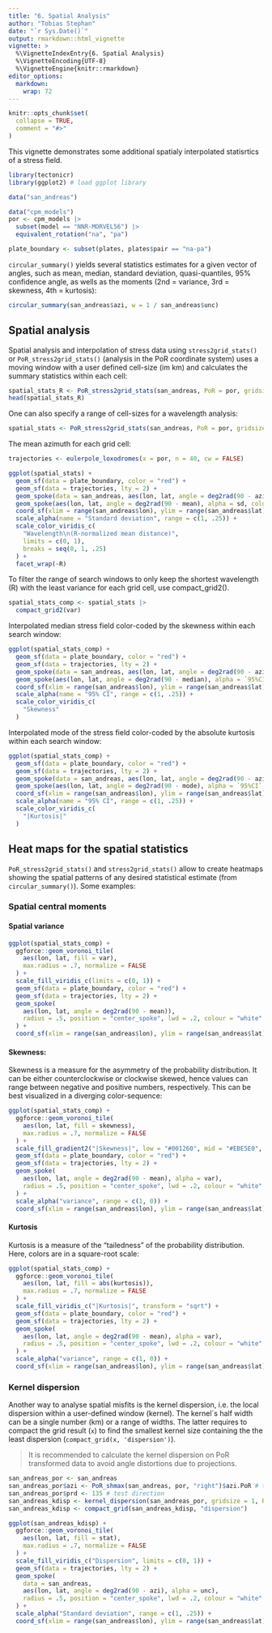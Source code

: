 ```yaml
---
title: "6. Spatial Analysis"
author: "Tobias Stephan"
date: "`r Sys.Date()`"
output: rmarkdown::html_vignette
vignette: >
  %\VignetteIndexEntry{6. Spatial Analysis}
  %\VignetteEncoding{UTF-8}
  %\VignetteEngine{knitr::rmarkdown}
editor_options: 
  markdown: 
    wrap: 72
---
```


```r
knitr::opts_chunk$set(
  collapse = TRUE,
  comment = "#>"
)
```

This vignette demonstrates some additional spatialy interpolated statisrtics of a stress field.

```r
library(tectonicr)
library(ggplot2) # load ggplot library
```

```r
data("san_andreas")

data("cpm_models")
por <- cpm_models |>
  subset(model == "NNR-MORVEL56") |>
  equivalent_rotation("na", "pa")

plate_boundary <- subset(plates, plates$pair == "na-pa")
```

`circular_summary()` yields several statistics estimates for a given vector of angles, such as mean, median, standard deviation, quasi-quantiles, 95% confidence angle, as wells as the moments (2nd = variance, 3rd = skewness, 4th = kurtosis): 

```r
circular_summary(san_andreas$azi, w = 1 / san_andreas$unc)
```


## Spatial analysis
Spatial analysis and interpolation of stress data using `stress2grid_stats()` or `PoR_stress2grid_stats()` (analysis in the PoR coordinate system) uses a moving window with a user defined cell-size (im km) and calculates the summary statistics within each cell:


```r
spatial_stats_R <- PoR_stress2grid_stats(san_andreas, PoR = por, gridsize = 1, R_range = 100)
head(spatial_stats_R)
```


One can also specify a range of cell-sizes for a wavelength analysis:

```r
spatial_stats <- PoR_stress2grid_stats(san_andreas, PoR = por, gridsize = 1, R_range = seq(50, 350, 100), kappa = 10)
```

The mean azimuth for each grid cell:  
```r
trajectories <- eulerpole_loxodromes(x = por, n = 40, cw = FALSE)

ggplot(spatial_stats) +
  geom_sf(data = plate_boundary, color = "red") +
  geom_sf(data = trajectories, lty = 2) +
  geom_spoke(data = san_andreas, aes(lon, lat, angle = deg2rad(90 - azi)), radius = .5, color = "grey30", position = "center_spoke") +
  geom_spoke(aes(lon, lat, angle = deg2rad(90 - mean), alpha = sd, color = mdr), radius = 1, position = "center_spoke", lwd = 1) +
  coord_sf(xlim = range(san_andreas$lon), ylim = range(san_andreas$lat)) +
  scale_alpha(name = "Standard deviation", range = c(1, .25)) +
  scale_color_viridis_c(
    "Wavelength\n(R-normalized mean distance)",
    limits = c(0, 1),
    breaks = seq(0, 1, .25)
  ) +
  facet_wrap(~R)
```

To filter the range of search windows to only keep the shortest wavelength (R) with the least variance for each grid cell, use compact_grid2().

```r
spatial_stats_comp <- spatial_stats |>
  compact_grid2(var)
``` 

Interpolated median stress field color-coded by the skewness within each search window:
```r
ggplot(spatial_stats_comp) +
  geom_sf(data = plate_boundary, color = "red") +
  geom_sf(data = trajectories, lty = 2) +
  geom_spoke(data = san_andreas, aes(lon, lat, angle = deg2rad(90 - azi)), radius = .5, color = "grey30", position = "center_spoke") +
  geom_spoke(aes(lon, lat, angle = deg2rad(90 - median), alpha = `95%CI`, color = skewness), radius = 1, position = "center_spoke", lwd = 1) +
  coord_sf(xlim = range(san_andreas$lon), ylim = range(san_andreas$lat)) +
  scale_alpha(name = "95% CI", range = c(1, .25)) +
  scale_color_viridis_c(
    "Skewness"
  )
```

Interpolated mode of the stress field color-coded by the absolute kurtosis within each search window:

```r
ggplot(spatial_stats_comp) +
  geom_sf(data = plate_boundary, color = "red") +
  geom_sf(data = trajectories, lty = 2) +
  geom_spoke(data = san_andreas, aes(lon, lat, angle = deg2rad(90 - azi)), radius = .5, color = "grey30", position = "center_spoke") +
  geom_spoke(aes(lon, lat, angle = deg2rad(90 - mode), alpha = `95%CI`, color = abs(kurtosis)), radius = 1, position = "center_spoke", lwd = 1) +
  coord_sf(xlim = range(san_andreas$lon), ylim = range(san_andreas$lat)) +
  scale_alpha(name = "95% CI", range = c(1, .25)) +
  scale_color_viridis_c(
    "|Kurtosis|"
  )
```

## Heat maps for the spatial statistics

`PoR_stress2grid_stats()` and `stress2grid_stats()` allow to create heatmaps showing the spatial patterns of any desired statistical estimate (from `circular_summary()`). Some examples:

### Spatial central moments

#### Spatial variance
```r
ggplot(spatial_stats_comp) +
  ggforce::geom_voronoi_tile(
    aes(lon, lat, fill = var),
    max.radius = .7, normalize = FALSE
  ) +
  scale_fill_viridis_c(limits = c(0, 1)) +
  geom_sf(data = plate_boundary, color = "red") +
  geom_sf(data = trajectories, lty = 2) +
  geom_spoke(
    aes(lon, lat, angle = deg2rad(90 - mean)),
    radius = .5, position = "center_spoke", lwd = .2, colour = "white"
  ) +
  coord_sf(xlim = range(san_andreas$lon), ylim = range(san_andreas$lat))
```

#### Skewness:
Skewness is a measure for the asymmetry of the probability distribution. It can be either counterclockwise or clockwise skewed, hence values can range between negative and positive numbers, respectively. This can be best visualized in a diverging color-sequence:

```r
ggplot(spatial_stats_comp) +
  ggforce::geom_voronoi_tile(
    aes(lon, lat, fill = skewness),
    max.radius = .7, normalize = FALSE
  ) +
  scale_fill_gradient2("|Skewness|", low = "#001260", mid = "#EBE5E0", high = "#590007") +
  geom_sf(data = plate_boundary, color = "red") +
  geom_sf(data = trajectories, lty = 2) +
  geom_spoke(
    aes(lon, lat, angle = deg2rad(90 - mean), alpha = var),
    radius = .5, position = "center_spoke", lwd = .2, colour = "white"
  ) +
  scale_alpha("variance", range = c(1, 0)) +
  coord_sf(xlim = range(san_andreas$lon), ylim = range(san_andreas$lat))
```

#### Kurtosis
Kurtosis is a measure of the "tailedness" of the probability distribution. 
Here, colors are in a square-root scale:
```r
ggplot(spatial_stats_comp) +
  ggforce::geom_voronoi_tile(
    aes(lon, lat, fill = abs(kurtosis)),
    max.radius = .7, normalize = FALSE
  ) +
  scale_fill_viridis_c("|Kurtosis|", transform = "sqrt") +
  geom_sf(data = plate_boundary, color = "red") +
  geom_sf(data = trajectories, lty = 2) +
  geom_spoke(
    aes(lon, lat, angle = deg2rad(90 - mean), alpha = var),
    radius = .5, position = "center_spoke", lwd = .2, colour = "white"
  ) +
  scale_alpha("variance", range = c(1, 0)) +
  coord_sf(xlim = range(san_andreas$lon), ylim = range(san_andreas$lat))
```


### Kernel dispersion

Another way to analyse spatial misfits is the kernel dispersion, i.e. the
local dispersion within a user-defined window (kernel). The kernel´s half width 
can be a single number (km) or a range of widths. The latter requires to compact
the grid result (`x`) to find the smallest kernel size containing the the least 
dispersion (`compact_grid(x, 'dispersion')`).

> It is recommended to calculate the kernel dispersion on PoR transformed data to 
avoid angle distortions due to projections.

```r
san_andreas_por <- san_andreas
san_andreas_por$azi <- PoR_shmax(san_andreas, por, "right")$azi.PoR # transform to PoR azimuth
san_andreas_por$prd <- 135 # test direction
san_andreas_kdisp <- kernel_dispersion(san_andreas_por, gridsize = 1, R_range = seq(50, 350, 100))
san_andreas_kdisp <- compact_grid(san_andreas_kdisp, "dispersion")

ggplot(san_andreas_kdisp) +
  ggforce::geom_voronoi_tile(
    aes(lon, lat, fill = stat),
    max.radius = .7, normalize = FALSE
  ) +
  scale_fill_viridis_c("Dispersion", limits = c(0, 1)) +
  geom_sf(data = trajectories, lty = 2) +
  geom_spoke(
    data = san_andreas,
    aes(lon, lat, angle = deg2rad(90 - azi), alpha = unc),
    radius = .5, position = "center_spoke", lwd = .2, colour = "white"
  ) +
  scale_alpha("Standard deviation", range = c(1, .25)) +
  coord_sf(xlim = range(san_andreas$lon), ylim = range(san_andreas$lat))
```

